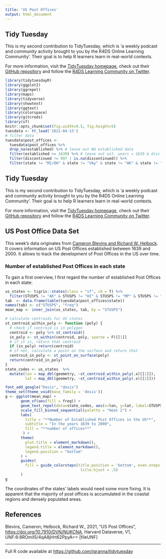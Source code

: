 ```yaml
---
title: 'US Post Offices'
output: html_document
---
```


## Tidy Tuesday

This is my second contribution to TidyTuesday, which is 'a weekly podcast and community activity brought to you by the R4DS Online Learning Community'. Their goal is to help R learners learn in real-world contexts. 

For more information, visit the [TidyTuesday homepage](https://www.tidytuesday.com/), check out their [GitHub repository](https://github.com/rfordatascience/tidytuesday) and follow the [R4DS Learning Community on Twitter](https://twitter.com/R4DScommunity).

```r
library(tidytuesdayR)
library(ggplot2)
library(ggrepel)
library(maps)
library(tidyverse)
library(showtext)
library(ggtext)
library(colorspace)
library(gitcreds)
library(sf)
knitr::opts_chunk$set(fig.width=9.5, fig.height=5) 
tuesdata <- tt_load('2021-04-13')
# filter data
tuesdata$post_offices <- 
  tuesdata$post_offices %>% 
  drop_na(established) %>% # leave out NA established data
  filter(established >= 1639) %>% # leave out est. years < 1639 & disc. == 997
  filter(discontinued != 997 | is.na(discontinued)) %>%
  filter(state != "MI/OH" & state != "VAy" & state != "AK" & state != "HI") # leave out not surely attributable states
```

## Tidy Tuesday

This is my second contribution to TidyTuesday, which is 'a weekly podcast and community activity brought to you by the R4DS Online Learning Community'. Their goal is to help R learners learn in real-world contexts. 

For more information, visit the [TidyTuesday homepage](https://www.tidytuesday.com/), check out their [GitHub repository](https://github.com/rfordatascience/tidytuesday) and follow the [R4DS Learning Community on Twitter](https://twitter.com/R4DScommunity).

## US Post Office Data Set

This week's data originates from [Cameron Blevins and Richard W. Helbock](https://dataverse.harvard.edu/dataset.xhtml?persistentId=doi:10.7910/DVN/NUKCNA). It covers information on US Post Offices established between 1639 and 2000. It allows to track the development of Post Offices in the US over time.

### Number of established Post Offices in each state

To gain a first overview, I first regard the number of established Post Offices in each state:

```r
us_states <- tigris::states(class = "sf", cb = T) %>% 
  filter(STUSPS != "AK" & STUSPS != "HI" & STUSPS != "MP" & STUSPS != "VI" & STUSPS != "PR" & STUSPS != "AS" & STUSPS != "GU")
tab  <- data.frame(table(tuesdata$post_offices$state))
names(tab) <- c("STUSPS", "freq")
mean_map <- inner_join(us_states, tab, by = "STUSPS")
```
```r
# calculate centroids for US states
st_centroid_within_poly <- function (poly) {
  # check if centroid is in polygon
  centroid <- poly %>% st_centroid() 
  in_poly <- st_within(centroid, poly, sparse = F)[[1]] 
  # if it is, return that centroid
  if (in_poly) return(centroid) 
  # if not, calculate a point on the surface and return that
  centroid_in_poly <- st_point_on_surface(poly) 
  return(centroid_in_poly)
}
state_codes <- us_states  %>% 
  mutate(lon = map_dbl(geometry, ~st_centroid_within_poly(.x)[[1]]),
         lat = map_dbl(geometry, ~st_centroid_within_poly(.x)[[2]]))

font_add_google("Dosis", "dosis")
theme_set(theme_void(base_family = 'dosis'))
g <- ggplot(mean_map) +
       geom_sf(aes(fill = freq)) +
       geom_text_repel(data=state_codes, aes(x=lon, y=lat, label=STUSPS), size=3, color = 'black') +
       scale_fill_binned_sequential(palette = "Heat 2") +
       labs(
         title = "**Number of Established Post Offices in the US**",
         subtitle = "In the years 1639 to 2000",
         fill = "**number of offices**"
        ) +
       theme(
         plot.title = element_markdown(),
         legend.title = element_markdown(),
         legend.position = "bottom"
       ) +
       guides(
         fill = guide_colorsteps(title.position = 'bottom', even.steps = TRUE, barwidth = 20, barheight = 0.5,
                                  title.hjust = .5)
       )
g
```
The coordinates of the states' labels would need some more fixing. It is apparent that the majority of post offices is accumulated in the coastal regions and densely populated areas. 

## References

Blevins, Cameron; Helbock, Richard W., 2021, "US Post Offices", <https://doi.org/10.7910/DVN/NUKCNA>, Harvard Dataverse, V1, UNF:6:8ROmiI5/4qA8jHrt62PpyA== [fileUNF]

--------------------------------------------------

Full R code available at <https://github.com/jgranna/tidytuesday>
